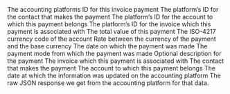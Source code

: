 <ResponseField name="platform_id" type="string" required>
  The accounting platforms ID for this invoice payment
</ResponseField>

<ResponseField name="contact_id" type="string">
  The platform’s ID for the contact that makes the payment
</ResponseField>

<ResponseField name="account_id" type="string">
  The platform’s ID for the account to which this payment belongs
</ResponseField>

<ResponseField name="invoice_id" type="string">
  The platform’s ID for the invoice which this payment is associated with
</ResponseField>

<ResponseField name="amount" type="float">
  The total value of this payment
</ResponseField>

<ResponseField name="currency" type="string">
  The ISO-4217 currency code of the account
</ResponseField>

<ResponseField name="currency_rate" type="float">
  Rate between the currency of the payment and the base currency
</ResponseField>

<ResponseField name="payment_date" type="date">
  The date on which the payment was made
</ResponseField>

<ResponseField name="payment_mode" type="string">
  The payment mode from which the payment was made
</ResponseField>

<ResponseField name="memo" type="string">
  Optional description for the payment
</ResponseField>

<ResponseField name="invoice" type="Invoice">
  The invoice which this payment is associated with
</ResponseField>

<ResponseField name="contact" type="Contact">
  The contact that makes the payment
</ResponseField>

<ResponseField name="account" type="Account">
  The account to which this payment belongs
</ResponseField>

<ResponseField name="updated_at" type="date" required>
  The date at which the information was updated on the accounting platform
</ResponseField>

<ResponseField name="raw_data" type="object">
  The raw JSON response we get from the accounting platform for that data.
</ResponseField>
